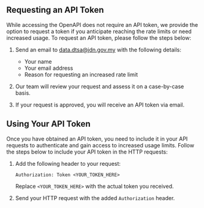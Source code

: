 ## Requesting an API Token

While accessing the OpenAPI does not require an API token, we provide the option to request a token if you anticipate reaching the rate limits or need increased usage. To request an API token, please follow the steps below:

1. Send an email to [data.dtsa@jdn.gov.my](mailto:data.dtsa@jdn.gov.my) with the following details:

   - Your name
   - Your email address
   - Reason for requesting an increased rate limit

2. Our team will review your request and assess it on a case-by-case basis.

3. If your request is approved, you will receive an API token via email.

## Using Your API Token

Once you have obtained an API token, you need to include it in your API requests to authenticate and gain access to increased usage limits. Follow the steps below to include your API token in the HTTP requests:

1. Add the following header to your request:

   ```
   Authorization: Token <YOUR_TOKEN_HERE>
   ```

   Replace `<YOUR_TOKEN_HERE>` with the actual token you received.

2. Send your HTTP request with the added `Authorization` header.
